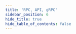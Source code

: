 ```yaml
---
title: 'RPC, API, gRPC'
sidebar_position: 6
hide_title: true
hide_table_of_contents: false
---
```



<PageTitle
  iconUrl="img/[CHAIN_ICON]"
  title="[CHAIN_NAME] Public Endpoints"
  chainId="[CHAIN_ID]"
  version="[VERSION]"
/>

<Endpoints
  api="[ENDPOINT_API]"
  rpc="[ENDPOINT_RPC]"
  grpc="[ENDPOINT_GRPC]"
  jsonRpc="[ENDPOINT_JRPC]"
/>
